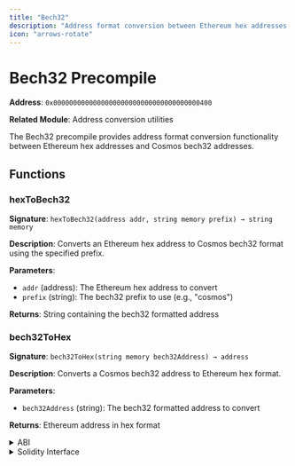 ```yaml
---
title: "Bech32"
description: "Address format conversion between Ethereum hex addresses and Cosmos bech32 addresses"
icon: "arrows-rotate"
---
```


# Bech32 Precompile

**Address**: `0x0000000000000000000000000000000000000400`

**Related Module**: Address conversion utilities

The Bech32 precompile provides address format conversion functionality between Ethereum hex addresses and Cosmos bech32 addresses.

## Functions

### hexToBech32

**Signature**: `hexToBech32(address addr, string memory prefix) → string memory`

**Description**: Converts an Ethereum hex address to Cosmos bech32 format using the specified prefix.

**Parameters**:
- `addr` (address): The Ethereum hex address to convert
- `prefix` (string): The bech32 prefix to use (e.g., "cosmos")

**Returns**: String containing the bech32 formatted address

### bech32ToHex

**Signature**: `bech32ToHex(string memory bech32Address) → address`

**Description**: Converts a Cosmos bech32 address to Ethereum hex format.

**Parameters**:
- `bech32Address` (string): The bech32 formatted address to convert

**Returns**: Ethereum address in hex format

<details>
<summary>ABI</summary>

```json
[
  {
    "inputs": [
      {
        "internalType": "string",
        "name": "bech32Address",
        "type": "string"
      }
    ],
    "name": "bech32ToHex",
    "outputs": [
      {
        "internalType": "address",
        "name": "addr",
        "type": "address"
      }
    ],
    "stateMutability": "nonpayable",
    "type": "function"
  },
  {
    "inputs": [
      {
        "internalType": "address",
        "name": "addr",
        "type": "address"
      },
      {
        "internalType": "string",
        "name": "prefix",
        "type": "string"
      }
    ],
    "name": "hexToBech32",
    "outputs": [
      {
        "internalType": "string",
        "name": "bech32Address",
        "type": "string"
      }
    ],
    "stateMutability": "nonpayable",
    "type": "function"
  }
]
```

</details>

<details>
<summary>Solidity Interface</summary>

```solidity
// SPDX-License-Identifier: LGPL-3.0-only
pragma solidity >=0.8.17;

/// @dev The Bech32I contract's address.
address constant Bech32_PRECOMPILE_ADDRESS = 0x0000000000000000000000000000000000000400;

/// @dev The Bech32I contract's instance.
Bech32I constant BECH32_CONTRACT = Bech32I(Bech32_PRECOMPILE_ADDRESS);

/// @author Evmos Team
/// @title Bech32 Precompiled Contract
/// @dev The interface through which solidity contracts can convert addresses from
/// hex to bech32 and vice versa.
/// @custom:address 0x0000000000000000000000000000000000000400
interface Bech32I {
    /// @dev Defines a method for converting a hex formatted address to bech32.
    /// @param addr The hex address to be converted.
    /// @param prefix The human readable prefix (HRP) of the bech32 address.
    /// @return bech32Address The address in bech32 format.
    function hexToBech32(
        address addr,
        string memory prefix
    ) external returns (string memory bech32Address);

    /// @dev Defines a method for converting a bech32 formatted address to hex.
    /// @param bech32Address The bech32 address to be converted.
    /// @return addr The address in hex format.
    function bech32ToHex(
        string memory bech32Address
    ) external returns (address addr);
}
```

</details>
